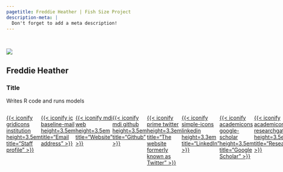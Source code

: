 ```yaml
---
pagetitle: Freddie Heather | Fish Size Project
description-meta: |
  Don't forget to add a meta description!
---
```


::: {.column-screen .hero-img .hero-strip-page}
   
:::

:::::: {.grid .gap-3 .mt-5}
::::: g-col-4
![](../../resources/team-profile-pics/freddie.jpeg){.headshot-lg}
:::::

::::: g-col-8
# Freddie Heather

::: text-center
### Title {.text-center}
:::

::: p
Writes R code and runs models
:::

:::::
::::::

<!-- You can comment out any of these columns (or add new ones) and the icons will adjust accordingly on the page -->
::::: {.container}
:::: {.row .row-cols-auto .flex-wrap .justify-content-center .align-items-center .container-fluid style="display: flex;"}

::: {.mx-4}
[{{< iconify gridicons institution height=3.5em title="Staff profile" >}}](https://discover.utas.edu.au/)
:::

::: {.mx-4}
[{{< iconify ic baseline-mail height=3.5em title="Email address" >}}](mailto:info@fishsizeproject.org)
:::

::: {.mx-4}
[{{< iconify mdi web height=3.5em title="Website" >}}](../../index.qmd)
:::

::: {.mx-4}
[{{< iconify mdi github height=3.5em title="Github" >}}](https://github.com/fishsizeproject/)
:::

::: {.mx-4}
[{{< iconify prime twitter height=3.3em title="The website formerly known as Twitter" >}}](https://twitter.com)
:::

::: {.mx-4}
[{{< iconify simple-icons linkedin height=3.3em title="LinkedIn" >}}](https://linkedin.com)
:::

::: {.mx-4}
[{{< iconify academicons google-scholar height=3.5em title="Google Scholar" >}}](https://scholar.google.com)
:::

::: {.mx-4}
[{{< iconify academicons researchgate height=3.5em title="ResearchGate" >}}](https://researchgate.com)
:::

::: {.mx-4}
[{{< iconify academicons orcid height=3.5em title="OrcID" >}}](https://orcid.com)
:::
::::
:::::


